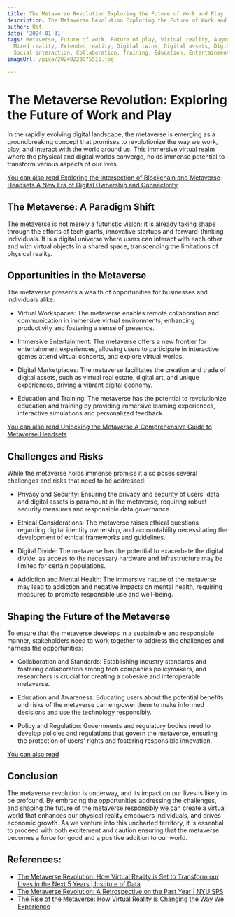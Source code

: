 ```yaml
---
title: The Metaverse Revolution Exploring the Future of Work and Play
description: The Metaverse Revolution Exploring the Future of Work and Play
author: Usf
date: '2024-01-31'
tags: Metaverse, Future of work, Future of play, Virtual reality, Augmented reality,
  Mixed reality, Extended reality, Digital twins, Digital assets, Digital economies,
  Social interaction, Collaboration, Training, Education, Entertainment, Gaming
imageUrl: /pixa/20240223075516.jpg

---
```

# The  Metaverse Revolution: Exploring the Future  of Work and Play

In the rapidly evolving digital landscape, the  metaverse is emerging as a groundbreaking concept that  promises to revolutionize the way we  work, play, and interact with the  world around us. This immersive virtual realm where the physical and digital worlds converge, holds immense potential to transform various aspects of  our lives.

[You can also  read Exploring the Intersection of  Blockchain and Metaverse Headsets A  New Era of Digital Ownership and Connectivity](Exploring%20the%20Intersection%20of%20Blockchain%20and%20Metaverse%20Headsets%20A%20New%20Era%20of%20Digital%20Ownership%20and%20Connectivity)


##  The Metaverse: A Paradigm Shift

The metaverse is not merely a futuristic  vision; it is already taking shape through the  efforts of tech giants, innovative startups and forward-thinking  individuals. It is a digital  universe where users can interact with each other and with virtual objects in a shared space, transcending the limitations of physical reality.

## Opportunities in the Metaverse

The metaverse presents a wealth  of opportunities for businesses and individuals alike:

- Virtual Workspaces: The metaverse enables remote collaboration and communication in immersive virtual environments, enhancing productivity  and fostering a sense of presence.

- Immersive Entertainment: The metaverse offers a new  frontier for entertainment experiences,  allowing users to participate in interactive games attend virtual concerts, and explore virtual worlds.

- Digital Marketplaces: The metaverse facilitates the creation and trade of digital assets, such as virtual real estate, digital art, and unique experiences, driving a vibrant  digital economy.

- Education and Training: The  metaverse has the  potential to revolutionize education and  training by providing immersive learning experiences, interactive simulations and personalized  feedback.

[You can also read Unlocking the Metaverse A Comprehensive Guide to  Metaverse  Headsets](Unlocking%20the%20Metaverse%20A%20Comprehensive%20Guide%20to%20Metaverse%20Headsets)


## Challenges and Risks

While the metaverse holds immense promise it also poses several challenges and risks that need to be addressed:

- Privacy and Security: Ensuring the privacy and security of users' data and digital assets is paramount in the metaverse, requiring  robust  security measures and responsible data governance.

- Ethical Considerations: The metaverse raises ethical questions regarding digital identity ownership, and accountability necessitating the development of ethical frameworks and guidelines.

- Digital Divide: The metaverse has  the potential to exacerbate the digital divide, as access to the  necessary hardware and infrastructure may be limited for certain populations.

- Addiction and  Mental Health: The immersive nature of the metaverse  may lead  to addiction and negative impacts on mental health, requiring measures to  promote responsible use and well-being.

## Shaping the  Future of the Metaverse

To ensure that the metaverse develops in  a sustainable and responsible manner, stakeholders need to  work together to  address the challenges and harness  the  opportunities:

- Collaboration and Standards: Establishing industry standards and fostering collaboration among tech companies policymakers, and researchers is  crucial for creating a  cohesive and interoperable metaverse.

-  Education and Awareness:  Educating users  about  the potential benefits and risks of the metaverse can empower them to make informed  decisions and use the technology responsibly.

- Policy and  Regulation: Governments  and regulatory bodies need to develop policies and regulations that govern the metaverse, ensuring the protection of users' rights and fostering  responsible innovation.

[You can also read ]()


## Conclusion

The metaverse revolution is underway, and its impact on our lives is likely  to be profound. By embracing the opportunities addressing the challenges, and shaping the future of the metaverse responsibly we can create a virtual world  that  enhances  our physical reality empowers individuals,  and drives economic growth. As we venture into this uncharted territory, it is essential to proceed with both excitement and caution ensuring that the metaverse  becomes a force for good and a positive addition  to our world.

## References:
- [The Metaverse Revolution: How Virtual Reality is Set to Transform our Lives in the Next 5 Years | Institute of Data](https://www.institutedata.com/us/blog/the-metaverse-revolution/)
- [The Metaverse Revolution: A Retrospective on the Past Year | NYU SPS](https://www.sps.nyu.edu/homepage/emerging-technologies-collaborative/blog/2023/the-metaverse-revolution-a-retrospective-on-the-past-year.html)
- [The Rise of the Metaverse: How Virtual Reality is Changing the Way We Experience](https://www.linkedin.com/pulse/rise-metaverse-how-virtual-reality-changing-way-we-komal-fatima)
